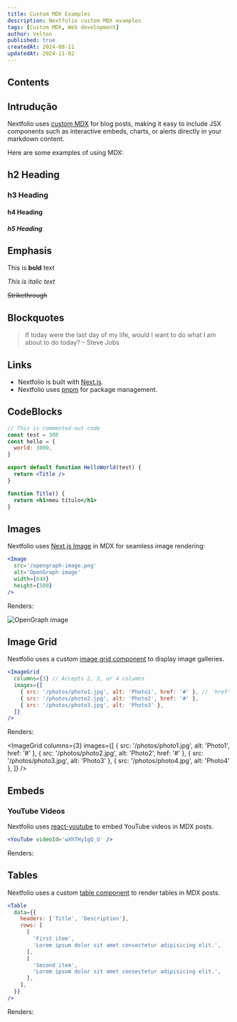 ```yaml
---
title: Custom MDX Examples
description: Nextfolio custom MDX examples
tags: [Custom MDX, Web development]
author: Velton
published: true
createdAt: 2024-08-11
updatedAt: 2024-11-02
---
```


## Contents

## Intrudução

Nextfolio uses [custom MDX](https://github.com/1msirius/Nextfolio/blob/main/app/components/mdx.tsx) for blog posts, making it easy to include JSX components such as interactive embeds, charts, or alerts directly in your markdown content.

Here are some examples of using MDX:

## h2 Heading

### h3 Heading

#### h4 Heading

##### h5 Heading

## Emphasis

This is **bold** text

_This is italic text_

<del> Strikethrough </del>

## Blockquotes

> If today were the last day of my life, would I want to do what I am about to do today? – Steve Jobs

## Links

- Nextfolio is built with [Next.js](https://nextjs.org).
- Nextfolio uses [pnpm](https://pnpm.io/) for package management.

## CodeBlocks

```jsx {7-9} showLineNumbers
// This is commented-out code
const test = 300
const hello = {
  world: 3000,
}

export default function HelloWorld(test) {
  return <Title />
}

function Title() {
  return <h1>meu título</h1>
}
```

## Images

Nextfolio uses [Next.js Image](https://nextjs.org/docs/basic-features/image-optimization) in MDX for seamless image rendering:

```jsx
<Image
  src='/opengraph-image.png'
  alt='OpenGraph image'
  width={640}
  height={500}
/>
```

Renders:

<Image
  src='/opengraph-image.png'
  alt='OpenGraph image'
  width={640}
  height={500}
/>

## Image Grid

Nextfolio uses a custom [image grid component](https://github.com/1msirius/Nextfolio/blob/main/app/components/image-grid.tsx) to display image galleries.

```jsx
<ImageGrid
  columns={3} // Accepts 2, 3, or 4 columns
  images={[
    { src: '/photos/photo1.jpg', alt: 'Photo1', href: '#' }, // 'href' is optional
    { src: '/photos/photo2.jpg', alt: 'Photo2', href: '#' },
    { src: '/photos/photo3.jpg', alt: 'Photo3' },
  ]}
/>
```

Renders:

<ImageGrid
  columns={3}
  images={[
    { src: '/photos/photo1.jpg', alt: 'Photo1', href: '#' },
    { src: '/photos/photo2.jpg', alt: 'Photo2', href: '#' },
    { src: '/photos/photo3.jpg', alt: 'Photo3' },
    { src: '/photos/photo4.jpg', alt: 'Photo4' },
  ]}
/>

## Embeds

### YouTube Videos

Nextfolio uses [react-youtube](https://www.npmjs.com/package/react-youtube) to embed YouTube videos in MDX posts.

```jsx
<YouTube videoId='wXhTHyIgQ_U' />
```

Renders:

<YouTube id='IRRnY5j2jLs' />

## Tables

Nextfolio uses a custom [table component](https://github.com/1msirius/Nextfolio/blob/main/app/components/mdx.tsx#L38) to render tables in MDX posts.

```jsx
<Table
  data={{
    headers: ['Title', 'Description'],
    rows: [
      [
        'First item',
        'Lorem ipsum dolor sit amet consectetur adipisicing elit.',
      ],
      [
        'Second item',
        'Lorem ipsum dolor sit amet consectetur adipisicing elit.',
      ],
    ],
  }}
/>
```

Renders:

<Table
  data={{
    headers: ['Title', 'Description'],
    rows: [
      [
        'First item',
        'Lorem ipsum dolor sit amet consectetur adipisicing elit.',
      ],
      [
        'Second item',
        'Lorem ipsum dolor sit amet consectetur adipisicing elit.',
      ],
    ],
  }}
/>
